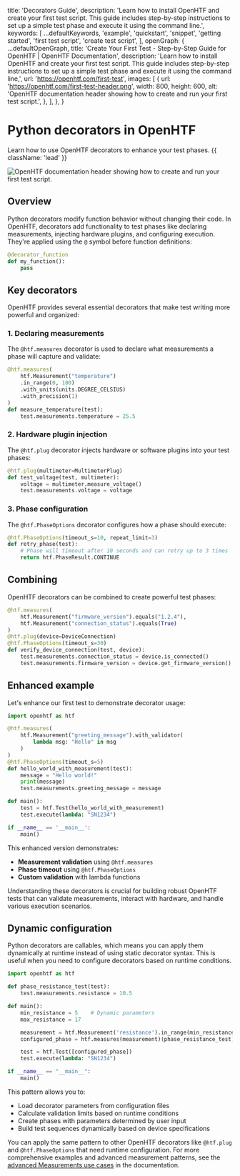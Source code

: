 
  title: 'Decorators Guide',
  description:
    'Learn how to install OpenHTF and create your first test script. This guide includes step-by-step instructions to set up a simple test phase and execute it using the command line.',
  keywords: [
    ...defaultKeywords,
    'example',
    'quickstart',
    'snippet',
    'getting started',
    'first test script',
    'create test script',
  ],
  openGraph: {
    ...defaultOpenGraph,
    title:
      'Create Your First Test - Step-by-Step Guide for OpenHTF | OpenHTF Documentation',
    description:
      'Learn how to install OpenHTF and create your first test script. This guide includes step-by-step instructions to set up a simple test phase and execute it using the command line,',
    url: 'https://openhtf.com/first-test',
    images: [
      {
        url: 'https://openhtf.com/first-test-header.png',
        width: 800,
        height: 600,
        alt: 'OpenHTF documentation header showing how to create and run your first test script.',
      },
    ],
  },
}

# Python decorators in OpenHTF

Learn how to use OpenHTF decorators to enhance your test phases. {{ className: 'lead' }}

<Image
  src="/first-test-header.png"
  alt="OpenHTF documentation header showing how to create and run your first test script."
/>

## Overview

Python decorators modify function behavior without changing their code. In OpenHTF, decorators add functionality to test phases like declaring measurements, injecting hardware plugins, and configuring execution. They're applied using the `@` symbol before function definitions:

```python
@decorator_function
def my_function():
    pass
```

## Key decorators

OpenHTF provides several essential decorators that make test writing more powerful and organized:

### 1. Declaring measurements

The `@htf.measures` decorator is used to declare what measurements a phase will capture and validate:

```python
@htf.measures(
    htf.Measurement("temperature")
    .in_range(0, 100)
    .with_units(units.DEGREE_CELSIUS)
    .with_precision(1)
)
def measure_temperature(test):
    test.measurements.temperature = 25.5
```

### 2. Hardware plugin injection

The `@htf.plug` decorator injects hardware or software plugins into your test phases:

```python
@htf.plug(multimeter=MultimeterPlug)
def test_voltage(test, multimeter):
    voltage = multimeter.measure_voltage()
    test.measurements.voltage = voltage
```

### 3. Phase configuration

The `@htf.PhaseOptions` decorator configures how a phase should execute:

```python
@htf.PhaseOptions(timeout_s=10, repeat_limit=3)
def retry_phase(test):
    # Phase will timeout after 10 seconds and can retry up to 3 times
    return htf.PhaseResult.CONTINUE
```

## Combining

OpenHTF decorators can be combined to create powerful test phases:

```python
@htf.measures(
    htf.Measurement("firmware_version").equals("1.2.4"),
    htf.Measurement("connection_status").equals(True)
)
@htf.plug(device=DeviceConnection)
@htf.PhaseOptions(timeout_s=30)
def verify_device_connection(test, device):
    test.measurements.connection_status = device.is_connected()
    test.measurements.firmware_version = device.get_firmware_version()
```

## Enhanced example

Let's enhance our first test to demonstrate decorator usage:

```python {{ title: 'main.py' }}
import openhtf as htf

@htf.measures(
    htf.Measurement("greeting_message").with_validator(
        lambda msg: "Hello" in msg
    )
)
@htf.PhaseOptions(timeout_s=5)
def hello_world_with_measurement(test):
    message = "Hello world!"
    print(message)
    test.measurements.greeting_message = message

def main():
    test = htf.Test(hello_world_with_measurement)
    test.execute(lambda: "SN1234")

if __name__ == '__main__':
    main()
```

This enhanced version demonstrates:
- **Measurement validation** using `@htf.measures`
- **Phase timeout** using `@htf.PhaseOptions`
- **Custom validation** with lambda functions

Understanding these decorators is crucial for building robust OpenHTF tests that can validate measurements, interact with hardware, and handle various execution scenarios.

## Dynamic configuration

Python decorators are callables, which means you can apply them dynamically at runtime instead of using static decorator syntax. This is useful when you need to configure decorators based on runtime conditions.

```python {{ title: 'main.py' }}
import openhtf as htf

def phase_resistance_test(test):
    test.measurements.resistance = 10.5

def main():
    min_resistance = 5    # Dynamic parameters
    max_resistance = 17

    measurement = htf.Measurement('resistance').in_range(min_resistance, max_resistance)
    configured_phase = htf.measures(measurement)(phase_resistance_test)

    test = htf.Test([configured_phase])
    test.execute(lambda: "SN1234")

if __name__ == "__main__":
    main()
```

This pattern allows you to:
- Load decorator parameters from configuration files
- Calculate validation limits based on runtime conditions
- Create phases with parameters determined by user input
- Build test sequences dynamically based on device specifications

You can apply the same pattern to other OpenHTF decorators like `@htf.plug` and `@htf.PhaseOptions` that need runtime configuration. For more comprehensive examples and advanced measurement patterns, see the [advanced Measurements use cases](/measurements#advanced-use-cases) in the documentation.
